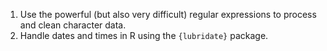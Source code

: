 1.  Use the powerful (but also very difficult) regular expressions to process
    and clean character data.
2.  Handle dates and times in R using the `{lubridate}` package.
